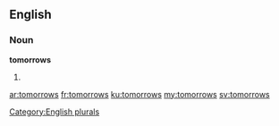 ==English==

===Noun===
'''tomorrows'''

# {{plural of|tomorrow}}

[[Category:English plurals]]

[[ar:tomorrows]]
[[fr:tomorrows]]
[[ku:tomorrows]]
[[my:tomorrows]]
[[sv:tomorrows]]